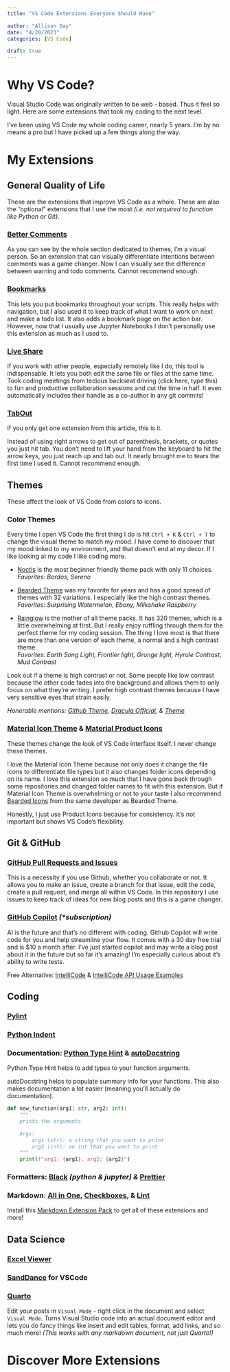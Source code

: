 ```yaml
---
title: "VS Code Extensions Everyone Should Have"

author: "Allison Day"
date: "4/20/2023"
categories: [VS Code]

draft: true
---
```


# Why VS Code?

Visual Studio Code was originally written to be web - based. Thus it feel so light. Here are some extensions that took my coding to the next level.

I've been using VS Code my whole coding career, nearly 5 years. I'm by no means a pro but I have picked up a few things along the way.

# My Extensions

## General Quality of Life

These are the extensions that improve VS Code as a whole. These are also the "optional" extensions that I use the most *(i.e. not required to function like Python or Git)*.

### [Better Comments](https://marketplace.visualstudio.com/items?itemName=aaron-bond.better-comments)

As you can see by the whole section dedicated to themes, I'm a visual person. So an extension that can visually differentiate intentions between comments was a game changer. Now I can visually see the difference between warning and todo comments. Cannot recommend enough.

### [Bookmarks](https://marketplace.visualstudio.com/items?itemName=alefragnani.Bookmarks)

This lets you put bookmarks throughout your scripts. This really helps with navigation, but I also used it to keep track of what I want to work on next and make a todo list. It also adds a bookmark page on the action bar. However, now that I usually use Jupyter Notebooks I don't personally use this extension as much as I used to.

### [Live Share](https://marketplace.visualstudio.com/items?itemName=MS-vsliveshare.vsliveshare)

If you work with other people, especially remotely like I do, this tool is indispensable. It lets you both edit the same file or files at the same time. Took coding meetings from tedious backseat driving (click here, type this) to fun and productive collaboration sessions and cut the time in half. It even automatically includes their handle as a co-author in any git commits!

### [TabOut](https://marketplace.visualstudio.com/items?itemName=albert.TabOut)

If you only get one extension from this article, this is it.

Instead of using right arrows to get out of parenthesis, brackets, or quotes you just hit tab. You don't need to lift your hand from the keyboard to hit the arrow keys, you just reach up and tab out. It nearly brought me to tears the first time I used it. Cannot recommend enough.

## Themes

These affect the look of VS Code from colors to icons.

### Color Themes

Every time I open VS Code the first thing I do is hit `Ctrl + K` & `Ctrl + T` to change the visual theme to match my mood. I have come to discover that my mood linked to my environment, and that doesn't end at my decor. If I like looking at my code I like coding more.

-   [Noctis](https://marketplace.visualstudio.com/items?itemName=liviuschera.noctis) is the most beginner friendly theme pack with only 11 choices.\
    *Favorites: Bordos, Sereno*

-   [Bearded Theme](https://marketplace.visualstudio.com/items?itemName=BeardedBear.beardedtheme) was my favorite for years and has a good spread of themes with 32 variations. I especially like the high contrast themes.\
    *Favorites: Surprising Watermelon, Ebony, Milkshake Raspberry*

-   [Rainglow](https://marketplace.visualstudio.com/items?itemName=daylerees.rainglow) is the mother of all theme packs. It has 320 themes, which is a little overwhelming at first. But I really enjoy ruffling through them for the perfect theme for my coding session. The thing I love most is that there are more than one version of each theme, a normal and a high contrast theme.\
    *Favorites: Earth Song Light, Frontier light, Grunge light, Hyrule Contrast, Mud Contrast*

::: {.callout-tip appearance="simple"}
Look out if a theme is high contrast or not. Some people like low contrast because the other code fades into the background and allows them to only focus on what they're writing. I prefer high contrast themes because I have very sensitive eyes that strain easily.
:::

*Honerable mentions: [Github Theme](https://marketplace.visualstudio.com/items?itemName=GitHub.github-vscode-theme), [Dracula Official](https://marketplace.visualstudio.com/items?itemName=dracula-theme.theme-dracula), & [Theme](https://marketplace.visualstudio.com/items?itemName=tal7aouy.theme)*

### [Material Icon Theme](https://marketplace.visualstudio.com/items?itemName=PKief.material-icon-theme) & [Material Product Icons](https://marketplace.visualstudio.com/items?itemName=PKief.material-product-icons)

These themes change the look of VS Code interface itself. I never change these themes.

I love the Material Icon Theme because not only does it change the file icons to differentiate file types but it also changes folder icons depending on its name. I love this extension so much that I have gone back through some repositories and changed folder names to fit with this extension. But if Material Icon Theme is overwhelming or not to your taste I also recommend [Bearded Icons](https://marketplace.visualstudio.com/items?itemName=BeardedBear.beardedicons) from the same developer as Bearded Theme.

Honestly, I just use Product Icons because for consistency. It's not important but shows VS Code's flexibility.

## Git & GitHub

### [GitHub Pull Requests and Issues](https://marketplace.visualstudio.com/items?itemName=GitHub.vscode-pull-request-github)

This is a necessity if you use Github, whether you collaborate or not. It allows you to make an issue, create a branch for that issue, edit the code, create a pull request, and merge all within VS Code. In this repository I use issues to keep track of ideas for new blog posts and this is a game changer.

### [GitHub Copilot](https://marketplace.visualstudio.com/items?itemName=GitHub.copilot) *(\*subscription)*

AI is the future and that's no different with coding. Github Copilot will write code for you and help streamline your flow. It comes with a 30 day free trial and is \$10 a month after. I've just started copilot and may write a blog post about it in the future but so far it's amazing! I'm especially curious about it's ability to write tests.

::: {.callout-note appearance="simple"}
Free Alternative: [IntelliCode](https://marketplace.visualstudio.com/items?itemName=VisualStudioExptTeam.vscodeintellicode) & [IntelliCode API Usage Examples](https://marketplace.visualstudio.com/items?itemName=VisualStudioExptTeam.intellicode-api-usage-examples)
:::

## Coding

### [Pylint](https://marketplace.visualstudio.com/items?itemName=ms-python.pylint)

### [Python Indent](https://marketplace.visualstudio.com/items?itemName=KevinRose.vsc-python-indent)

### Documentation: [Python Type Hint](https://marketplace.visualstudio.com/items?itemName=njqdev.vscode-python-typehint) & [autoDocstring](https://marketplace.visualstudio.com/items?itemName=njpwerner.autodocstring)

Python Type Hint helps to add types to your function arguments.

autoDocstring helps to populate summary info for your functions. This also makes documentation a lot easier (meaning you'll actually do documentation).

``` python
def new_function(arg1: str, arg2: int):
    """
    prints the arguments

    Args:
        arg1 (str): a string that you want to print
        arg2 (int): an int that you want to print
    """
    print(f"arg1: {arg1}, arg2: {arg2}")
```

### Formatters: [Black](https://marketplace.visualstudio.com/items?itemName=ms-python.black-formatter) *(python & jupyter) &* [Prettier](https://marketplace.visualstudio.com/items?itemName=esbenp.prettier-vscode)

### Markdown: [All in One](https://marketplace.visualstudio.com/items?itemName=yzhang.markdown-all-in-one), [Checkboxes](https://marketplace.visualstudio.com/items?itemName=bierner.markdown-checkbox), & [Lint](https://marketplace.visualstudio.com/items?itemName=DavidAnson.vscode-markdownlint)

::: {.callout-tip appearance="simple"}
Install this [Markdown Extension Pack](https://marketplace.visualstudio.com/items?itemName=bat67.markdown-extension-pack) to get all of these extensions and more!
:::

## Data Science

### [Excel Viewer](https://marketplace.visualstudio.com/items?itemName=GrapeCity.gc-excelviewer)

### [SandDance](https://marketplace.visualstudio.com/items?itemName=msrvida.vscode-sanddance) for VSCode

### [Quarto](https://marketplace.visualstudio.com/items?itemName=quarto.quarto)

::: {.callout-tip appearance="simple"}
Edit your posts in `Visual Mode` - right click in the document and select `Visual Mode`. Turns Visual Studio code into an actual document editor and lets you do fancy things like insert and edit tables, format, add links, and so much more! *(This works with any markdown document, not just Quarto!)*
:::

# Discover More Extensions